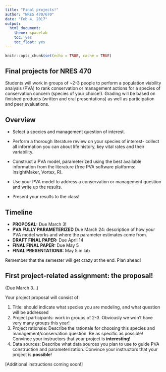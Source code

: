 ```yaml
---
title: "Final projects!"
author: "NRES 470/670"
date: "Feb 4, 2017"
output: 
  html_document: 
    theme: spacelab
    toc: yes
    toc_float: yes
---
```


```r
knitr::opts_chunk$set(echo = TRUE, cache = TRUE)
```

## Final projects for NRES 470

Students will work in groups of ~2-3 people to perform a population viability analysis (PVA) to rank conservation or management actions for a species of conservation concern (species of your choice!). Grading will be based on finished products (written and oral presentations) as well as participation and peer evaluations.

## Overview

- Select a species and management question of interest. 

- Perform a thorough literature review on your species of interest- collect all information you can about life history, key vital rates and their variability. 

- Construct a PVA model, parameterized using the best available information from the literature (free PVA software platforms: InsightMaker, Vortex, R). 

- Use your PVA model to address a conservation or management question and write up the results. 

- Present your results to the class!

## Timeline

- **PROPOSAL:** Due March 3!
- **PVA FULLY PARAMETERIZED** Due March 24: description of how your PVA model works and where the parameter estimates come from.
- **DRAFT FINAL PAPER:** Due April 14
- **FINAL FINAL PAPER:** Due May 5
- **FINAL PRESENTATIONS:** May 5 in lab

Remember that the semester will get crazy at the end. Plan ahead! 

## First project-related assignment: the proposal!

(Due March 3...) 

Your project proposal will consist of:  

1. Title: should indicate what species you are modeling, and what question will be addressed   
2. Project participants: work in groups of 2-3. Obviously we won't have very many groups this year!    
3. Project rationale: Describe the rationale for choosing this species and management/conservation question. Be as specific as possible! Convince your instructors that your project is **interesting**!    
4. Data sources: Describe what data sources you plan to use to guide PVA construction and parameterization. Convince your instructors that your project is **possible**!    


[Additional instructions coming soon!]





























